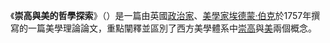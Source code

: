 {{Expand language|1=en|time=2020-12-16T00:33:25+00:00}}
{{Unreferenced|time=2020-12-15T03:10:14+00:00}}
{{Italic title}}
{{Infobox book
| italic title      = <!--(see above)-->
| name              = 崇高與美的哲學探索
| image             = A philosophical enquiry into the origin of our ideas of the sublime and beautiful.jpg
| image_size        = 
| border            = 
| alt               = 
| caption           = 
| author            = [[埃德蒙·伯克|埃德蒙·伯克]]
| audio_read_by     = 
| title_orig        = A Philosophical Enquiry into the Origin of Our Ideas of the Sublime and Beautiful
| orig_lang_code    = 
| title_working     = 
| translator        = 
| illustrator       = 
| cover_artist      = 
| country           = {{UK}}
| language          = 
| series            = 
| release_number    = 
| subject           = 
| genre             = 
| set_in            = 
| publisher         = 
| publisher2        = 
| pub_date          = 1757 
| english_pub_date  = 
| published         = 
| media_type        = 
| pages             = 
| awards            = 
| isbn              = 
| isbn_note         = 
| oclc              = 
| dewey             = 
| congress          = 
| preceded_by       = 
| followed_by       = 
| native_wikisource = 
| wikisource        = On the Sublime and Beautiful
| notes             = 
| exclude_cover     = 
| website           = 
}}

《'''崇高與美的哲學探索'''》（{{lang-en|A Philosophical Enquiry into the Origin of Our Ideas of the Sublime and Beautiful}}）是一篇由英國[[政治家|政治家]]、[[美学|美學家]][[埃德蒙·伯克|埃德蒙·伯克]]於1757年撰寫的一篇美學理論論文，重點闡釋並區別了西方美學體系中[[崇高|崇高]]與[[美|美]]兩個概念。